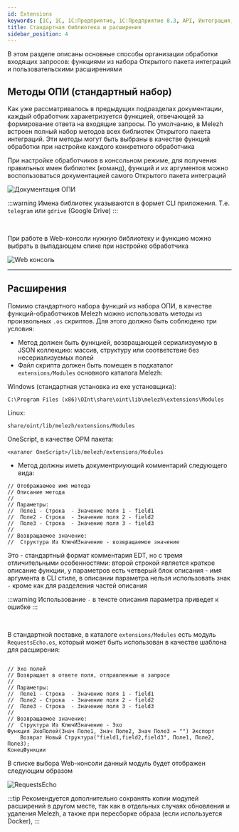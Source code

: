 ```yaml
---
id: Extensions
keywords: [1C, 1С, 1С:Предприятие, 1С:Предприятие 8.3, API, Интеграция, Сервисы, Обмен, OneScript, CLI]
title: Стандартная библиотека и расширения
sidebar_position: 4
---
```


В этом разделе описаны основные способы организации обработки входящих запросов: функциями из набора Открытого пакета интеграций и пользовательскими расширениями

## Методы ОПИ (стандартный набор)

Как уже рассматривалось в предыдущих подразделах документации, каждый обработчик харакетризуется функцией, отвечающей за формирование ответа на входящие запросы. По умолчанию, в Melezh встроен полный набор методов всех библиотек Открытого пакета интеграций. Эти методы могут быть выбраны в качестве функций обработки при настройке каждого конкретного обработчика

При настройке обработчиков в консольном режиме, для получения правильных имен библиотек (команд), функций и их аргументов можно воспользоваться документацией самого Открытого пакета интеграций

![Документация ОПИ](../../../../static/img/Docs/Melezh/3.png)

:::warning
Имена библиотек указываются в формет CLI приложения. Т.е. `telegram` или `gdrive` (Google Drive)
:::

<br/>

При работе в Web-консоли нужную библиотеку и функцию можно выбрать в выпадающем спике при настройке обработчика

![Web консоль](../../../../static/img/Docs/Melezh/4.png)

<hr/>

## Расширения

Помимо стандартного набора функций из набора ОПИ, в качестве функций-обработчиков Melezh можно использовать методы из произвольных `.os` скриптов. Для этого должно быть соблюдено три условия:

+ Метод должен быть функцией, возвращающей сериализуемую в JSON коллекцию: массив, структуру или соответствие без несериализуемых полей
+ Файл скрипта должен быть помещен в подкаталог `extensions/Modules` основного каталога Melezh:

Windows (стандартная установка из exe установщика):
```
C:\Program Files (x86)\OInt\share\oint\lib\melezh\extensions\Modules
```

Linux:
```
share/oint/lib/melezh/extensions/Modules
```

OneScript, в качестве OPM пакета:
```
<каталог OneScript>/lib/melezh/extensions/Modules
```

+ Метод должны иметь документриующий комментарий следующего вида:

```bsl
// Отображаемое имя метода
// Описание метода
//
// Параметры:
//  Поле1 - Строка  - Значение поля 1 - field1
//  Поле2 - Строка  - Значение поля 2 - field2
//  Поле3 - Строка  - Значение поля 3 - field3
//
// Возвращаемое значение:
//  Структура Из КлючИЗначение - возвращаемое значение
```

Это - стандартный формат комментария EDT, но с тремя отличительными особенностями: второй строкой является краткое описание функции, у параметров есть четверый блок описания - имя аргумента в CLI стиле, в описании параметра нельзя использовать знак `-` кроме как для разделения частей описания

:::warning
Использование `-` в тексте описания параметра приведет к ошибке 
:::

<br/>

В стандартной поставке, в каталоге `extensions/Modules` есть модуль `RequestsEcho.os`, который может быть использован в качестве шаблона для расширения:

```bsl title="RequestsEcho.os"

// Эхо полей
// Возвращает в ответе поля, отправленные в запросе
//
// Параметры:
//  Поле1 - Строка  - Значение поля 1 - field1
//  Поле2 - Строка  - Значение поля 2 - field2
//  Поле3 - Строка  - Значение поля 3 - field3
//
// Возвращаемое значение:
//  Структура Из КлючИЗначение - Эхо
Функция ЭхоПолей(Знач Поле1, Знач Поле2, Знач Поле3 = "") Экспорт
	Возврат Новый Структура("field1,field2,field3", Поле1, Поле2, Поле3);
КонецФункции

```

В списке выбора Web-консоли данный модуль будет отображен следующим образом

![RequestsEcho](../../../../static/img/Docs/Melezh/5.png)


:::tip
Рекомендуется дополнительно сохранять копии модулей расширений в другом месте, так как в отдельных случаях обновления и удаления Melezh, а также при пересборке образа (если используется Docker), 
:::

